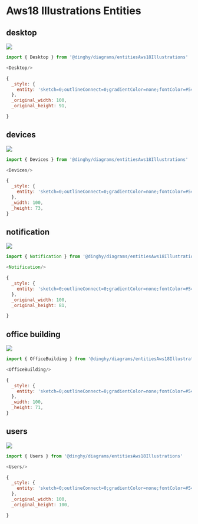 
# Aws18 Illustrations Entities


## desktop

<Tabs>
  <TabItem value="Preview">

![](./desktop.png#drawio)

  </TabItem>
  <TabItem value="Usage">
    
```js
import { Desktop } from '@dinghy/diagrams/entitiesAws18Illustrations'

<Desktop/>
```

  </TabItem>
  <TabItem value="Definition">
    
```js
{
  _style: {
    entity: 'sketch=0;outlineConnect=0;gradientColor=none;fontColor=#545B64;strokeColor=none;fillColor=#879196;dashed=0;verticalLabelPosition=bottom;verticalAlign=top;align=center;html=1;fontSize=12;fontStyle=0;aspect=fixed;shape=mxgraph.aws4.illustration_desktop;pointerEvents=1',
  },
  _original_width: 100,
  _original_height: 91,

}
```

  </TabItem>
</Tabs>


## devices

<Tabs>
  <TabItem value="Preview">

![](./devices.png#drawio)

  </TabItem>
  <TabItem value="Usage">
    
```js
import { Devices } from '@dinghy/diagrams/entitiesAws18Illustrations'

<Devices/>
```

  </TabItem>
  <TabItem value="Definition">
    
```js
{
  _style: {
    entity: 'sketch=0;outlineConnect=0;gradientColor=none;fontColor=#545B64;strokeColor=none;fillColor=#879196;dashed=0;verticalLabelPosition=bottom;verticalAlign=top;align=center;html=1;fontSize=12;fontStyle=0;aspect=fixed;shape=mxgraph.aws4.illustration_devices;pointerEvents=1',
  },
  _width: 100,
  _height: 73,
}
```

  </TabItem>
</Tabs>


## notification

<Tabs>
  <TabItem value="Preview">

![](./notification.png#drawio)

  </TabItem>
  <TabItem value="Usage">
    
```js
import { Notification } from '@dinghy/diagrams/entitiesAws18Illustrations'

<Notification/>
```

  </TabItem>
  <TabItem value="Definition">
    
```js
{
  _style: {
    entity: 'sketch=0;outlineConnect=0;gradientColor=none;fontColor=#545B64;strokeColor=none;fillColor=#879196;dashed=0;verticalLabelPosition=bottom;verticalAlign=top;align=center;html=1;fontSize=12;fontStyle=0;aspect=fixed;shape=mxgraph.aws4.illustration_notification;pointerEvents=1',
  },
  _original_width: 100,
  _original_height: 81,

}
```

  </TabItem>
</Tabs>


## office building

<Tabs>
  <TabItem value="Preview">

![](./office-building.png#drawio)

  </TabItem>
  <TabItem value="Usage">
    
```js
import { OfficeBuilding } from '@dinghy/diagrams/entitiesAws18Illustrations'

<OfficeBuilding/>
```

  </TabItem>
  <TabItem value="Definition">
    
```js
{
  _style: {
    entity: 'sketch=0;outlineConnect=0;gradientColor=none;fontColor=#545B64;strokeColor=none;fillColor=#879196;dashed=0;verticalLabelPosition=bottom;verticalAlign=top;align=center;html=1;fontSize=12;fontStyle=0;aspect=fixed;shape=mxgraph.aws4.illustration_office_building;pointerEvents=1',
  },
  _width: 100,
  _height: 71,
}
```

  </TabItem>
</Tabs>


## users

<Tabs>
  <TabItem value="Preview">

![](./users.png#drawio)

  </TabItem>
  <TabItem value="Usage">
    
```js
import { Users } from '@dinghy/diagrams/entitiesAws18Illustrations'

<Users/>
```

  </TabItem>
  <TabItem value="Definition">
    
```js
{
  _style: {
    entity: 'sketch=0;outlineConnect=0;gradientColor=none;fontColor=#545B64;strokeColor=none;fillColor=#879196;dashed=0;verticalLabelPosition=bottom;verticalAlign=top;align=center;html=1;fontSize=12;fontStyle=0;aspect=fixed;shape=mxgraph.aws4.illustration_users;pointerEvents=1',
  },
  _original_width: 100,
  _original_height: 100,

}
```

  </TabItem>
</Tabs>


